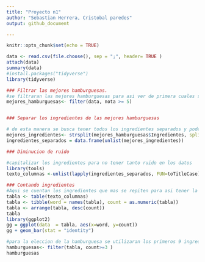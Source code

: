 ```yaml
---
title: "Proyecto n1"
author: "Sebastian Herrera, Cristobal paredes"
output: github_document

---
```


```r
knitr::opts_chunk$set(echo = TRUE)
```

```r

data <- read.csv(file.choose(), sep = ";", header= TRUE )
attach(data)
summary(data)
#install.packages("tidyverse")
library(tidyverse)

### Filtrar las mejores hamburguesas.
#se filtraran las mejores hamburguesas para asi ver de primera cuales son las que tienen mejores calificaciones
mejores_hamburguesas<- filter(data, nota >= 5)


### Separar los ingredientes de las mejores hamburguesas

# de esta manera se busca tener todos los ingredientes separados y poder ver cuales son los mejores, porque estos seran los mas utilizados por lo que tendran una mayor frecuencia de uso.
mejores_ingredientes<- strsplit(mejores_hamburguesas$Ingredientes, split=",") 
ingredientes_separados = data.frame(unlist(mejores_ingredientes))

### Diminucion de ruido

#capitalizar los ingredientes para no tener tanto ruido en los datos
library(tools)
texto_columnas <-unlist(lapply(ingredientes_separados, FUN=toTitleCase))

### Contando ingredientes
#Aqui se cuentan los ingredientes que mas se repiten para asi tener la frecuencia de estos
tabla <- table(texto_columnas)
tabla <- tibble(word = names(tabla), count = as.numeric(tabla))
tabla <- arrange(tabla, desc(count))
tabla
library(ggplot2)
gg = ggplot(data  = tabla, aes(x=word, y=count))
gg + geom_bar(stat = "identity")

#para la eleccion de la hamburguesa se utilizaran los primeros 9 ingredientes,pan de hamburguesa y hamburguesa ya que estas son por defecto las mas utilizadas en el mercado
hamburguesas<- filter(tabla, count>=3 )
hamburguesas

```
